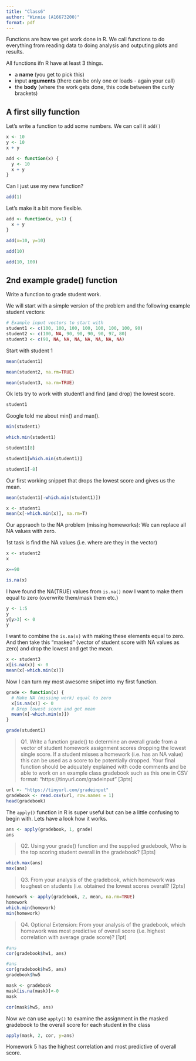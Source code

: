 ```yaml
---
title: "Class6"
author: "Winnie (A16673200)"
format: pdf
---
```


Functions are how we get work done in R. We call functions to do everything from reading data to doing analysis and outputing plots and results.

All functions ifn R have at least 3 things.

- a **name** (you get to pick this)
- input **arguments** (there can be only one or loads - again your call)
- the **body** (where the work gets done, this code between the curly brackets)

## A first silly function

Let's write a function to add some numbers. We can call it `add()`


```r
x <- 10
y <- 10
x + y
```


```r
add <- function(x) {
  y <- 10
  x + y
}
```

Can I just use my new function?

```r
add(1)
```

Let's make it a bit more flexible.

```r
add <- function(x, y=1) {
  x + y
}

add(x=10, y=10)
```

```r
add(10)
```

```r
add(10, 100)
```


## 2nd example grade() function

Write a function to grade student work.

We will start with a simple version of the problem and the following example student vectors:


```r
# Example input vectors to start with
student1 <- c(100, 100, 100, 100, 100, 100, 100, 90)
student2 <- c(100, NA, 90, 90, 90, 90, 97, 80)
student3 <- c(90, NA, NA, NA, NA, NA, NA, NA)
```


Start with student 1
```r
mean(student1)
```

```r
mean(student2, na.rm=TRUE)
```

```r
mean(student3, na.rm=TRUE)
```


Ok lets try to work with student1 and find (and drop) the lowest score.

```r
student1
```

Google told me about min() and max().

```r
min(student1)
```

```r
which.min(student1)
```
```r
student1[8]
```
```r
student1[which.min(student1)]
```
```r
student1[-8]
```

Our first working snippet that drops the lowest score and gives us the mean.

```r
mean(student1[-which.min(student1)])
```

```r
x <- student1
mean(x[-which.min(x)], na.rm=T)
```

Our appraoch to the NA problem (missing homeworks): We can replace all NA values with zero.

1st task is find the NA values (i.e. where are they in the vector)

```r
x <- student2
x
```

```r
x==90
```

```r
is.na(x)
```



I have found the NA(TRUE) values from `is.na()` now I want to make them equal to zero (overwrite them/mask them etc.)

```r
y <- 1:5
y
y[y>3] <- 0
y
```

I want to combine the `is.na(x)` with making these elements equal to zero. And then take this "masked" (vector of student score with NA values as zero) and drop the lowest and get the mean. 

```r
x <- student3
x[is.na(x)] <- 0
mean(x[-which.min(x)])
```

Now I can turn my most awesome snipet into my first function.

```r
grade <- function(x) {
  # Make NA (missing work) equal to zero
  x[is.na(x)] <- 0
  # Drop lowest score and get mean
  mean(x[-which.min(x)])
}
```

```r
grade(student1)
```

> Q1. Write a function grade() to determine an overall grade from a vector of student homework assignment scores dropping the lowest single score. If a student misses a homework (i.e. has an NA value) this can be used as a score to be potentially dropped. Your final function should be adquately explained with code comments and be able to work on an example class gradebook such as this one in CSV format: “https://tinyurl.com/gradeinput” [3pts]


```r
url <- "https://tinyurl.com/gradeinput"
gradebook <- read.csv(url, row.names = 1)
head(gradebook)
```


The `apply()` function in R is super useful but can be a little confusing to begin with. Lets have a look how it works.

```r
ans <- apply(gradebook, 1, grade)
ans
```

> Q2. Using your grade() function and the supplied gradebook, Who is the top scoring student overall in the gradebook? [3pts]

```r
which.max(ans)
max(ans)
```

> Q3. From your analysis of the gradebook, which homework was toughest on students (i.e. obtained the lowest scores overall? [2pts]

```r
homework <- apply(gradebook, 2, mean, na.rm=TRUE)
homework
which.min(homework)
min(homework)
```

> Q4. Optional Extension: From your analysis of the gradebook, which homework was most predictive of overall score (i.e. highest correlation with average grade score)? [1pt]

```r
#ans
cor(gradebook$hw1, ans)
```



```r
#ans
cor(gradebook$hw5, ans)
gradebook$hw5
```

```r
mask <- gradebook
mask[is.na(mask)]<-0
mask
```

```r
cor(mask$hw5, ans)
```

Now we can use `apply()` to examine the assignment in the masked gradebook to the overall score for each student in the class

```r
apply(mask, 2, cor, y=ans)
```

Homework 5 has the highest correlation and most predictive of overall score.



